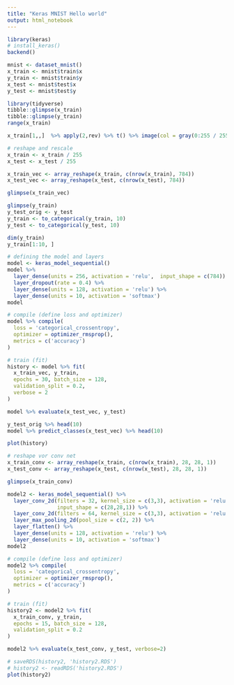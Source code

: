 ```yaml
---
title: "Keras MNIST Hello world"
output: html_notebook
---
```



```r
library(keras)
# install_keras()
backend()
```

```r
mnist <- dataset_mnist()
x_train <- mnist$train$x
y_train <- mnist$train$y 
x_test <- mnist$test$x
y_test <- mnist$test$y
```

```r
library(tidyverse)
tibble::glimpse(x_train)
tibble::glimpse(y_train)
range(x_train)
```

```r
x_train[1,,]  %>% apply(2,rev) %>% t() %>% image(col = gray(0:255 / 255), asp=1)
```

```r
# reshape and rescale
x_train <- x_train / 255
x_test <- x_test / 255

x_train_vec <- array_reshape(x_train, c(nrow(x_train), 784))
x_test_vec <- array_reshape(x_test, c(nrow(x_test), 784))

glimpse(x_train_vec)
```


```r
glimpse(y_train)
y_test_orig <- y_test
y_train <- to_categorical(y_train, 10)
y_test <- to_categorical(y_test, 10)

dim(y_train)
y_train[1:10, ]
```

```r
# defining the model and layers
model <- keras_model_sequential() 
model %>%
  layer_dense(units = 256, activation = 'relu',  input_shape = c(784)) %>%
  layer_dropout(rate = 0.4) %>% 
  layer_dense(units = 128, activation = 'relu') %>%
  layer_dense(units = 10, activation = 'softmax')
model
```

```r
# compile (define loss and optimizer)
model %>% compile(
  loss = 'categorical_crossentropy', 
  optimizer = optimizer_rmsprop(), 
  metrics = c('accuracy')
)
```

```r
# train (fit)
history <- model %>% fit(
  x_train_vec, y_train,
  epochs = 30, batch_size = 128, 
  validation_split = 0.2,
  verbose = 2
)
```

```r
model %>% evaluate(x_test_vec, y_test) 
```

```r
y_test_orig %>% head(10)
model %>% predict_classes(x_test_vec) %>% head(10)
```
```r
plot(history)
```


```r
# reshape vor conv net
x_train_conv <- array_reshape(x_train, c(nrow(x_train), 28, 28, 1))
x_test_conv <- array_reshape(x_test, c(nrow(x_test), 28, 28, 1))

glimpse(x_train_conv)
```

```r
model2 <- keras_model_sequential() %>%
  layer_conv_2d(filters = 32, kernel_size = c(3,3), activation = 'relu',
                input_shape = c(28,28,1)) %>% 
  layer_conv_2d(filters = 64, kernel_size = c(3,3), activation = 'relu') %>% 
  layer_max_pooling_2d(pool_size = c(2, 2)) %>% 
  layer_flatten() %>% 
  layer_dense(units = 128, activation = 'relu') %>% 
  layer_dense(units = 10, activation = 'softmax')
model2
```


```r
# compile (define loss and optimizer)
model2 %>% compile(
  loss = 'categorical_crossentropy', 
  optimizer = optimizer_rmsprop(), 
  metrics = c('accuracy')
)
```

```r
# train (fit)
history2 <- model2 %>% fit(
  x_train_conv, y_train,
  epochs = 15, batch_size = 128, 
  validation_split = 0.2
)
```

```r
model2 %>% evaluate(x_test_conv, y_test, verbose=2) 
```

```r
# saveRDS(history2, 'history2.RDS')
# history2 <- readRDS('history2.RDS')
plot(history2)
```

